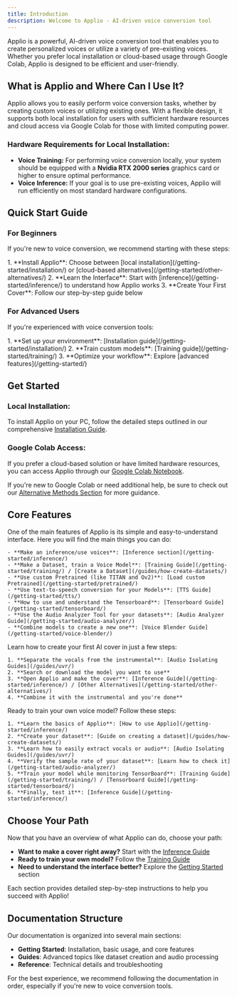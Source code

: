 ```yaml
---
title: Introduction
description: Welcome to Applio - AI-driven voice conversion tool
---
```



Applio is a powerful, AI-driven voice conversion tool that enables you to create personalized voices or utilize a variety of pre-existing voices. Whether you prefer local installation or cloud-based usage through Google Colab, Applio is designed to be efficient and user-friendly.

## What is Applio and Where Can I Use It?

Applio allows you to easily perform voice conversion tasks, whether by creating custom voices or utilizing existing ones. With a flexible design, it supports both local installation for users with sufficient hardware resources and cloud access via Google Colab for those with limited computing power.

### Hardware Requirements for Local Installation:

- **Voice Training:** For performing voice conversion locally, your system should be equipped with a **Nvidia RTX 2000 series** graphics card or higher to ensure optimal performance.
- **Voice Inference:** If your goal is to use pre-existing voices, Applio will run efficiently on most standard hardware configurations.

## Quick Start Guide

### For Beginners
If you're new to voice conversion, we recommend starting with these steps:

<Steps>
1. **Install Applio**: Choose between [local installation](/getting-started/installation/) or [cloud-based alternatives](/getting-started/other-alternatives/)
2. **Learn the Interface**: Start with [inference](/getting-started/inference/) to understand how Applio works
3. **Create Your First Cover**: Follow our step-by-step guide below
</Steps>

### For Advanced Users
If you're experienced with voice conversion tools:

<Steps>
1. **Set up your environment**: [Installation guide](/getting-started/installation/)
2. **Train custom models**: [Training guide](/getting-started/training/)
3. **Optimize your workflow**: Explore [advanced features](/getting-started/)
</Steps>

## Get Started

### Local Installation:

To install Applio on your PC, follow the detailed steps outlined in our comprehensive [Installation Guide](/getting-started/installation/).

### Google Colab Access:

If you prefer a cloud-based solution or have limited hardware resources, you can access Applio through our [Google Colab Notebook](https://colab.research.google.com/github/iahispano/applio/blob/master/assets/Applio.ipynb). 

If you're new to Google Colab or need additional help, be sure to check out our [Alternative Methods Section](/getting-started/other-alternatives/) for more guidance.

## Core Features

  <Card title="Explore the Interface" icon="rocket">
    One of the main features of Applio is its simple and easy-to-understand interface. Here you will find the main things you can do:

    - **Make an inference/use voices**: [Inference section](/getting-started/inference/)
    - **Make a Dataset, train a Voice Model**: [Training Guide](/getting-started/training/) / [Create a Dataset](/guides/how-create-datasets/)
    - **Use custom Pretrained (like TITAN and Ov2)**: [Load custom Pretrained](/getting-started/pretrained/)
    - **Use text-to-speech conversion for your Models**: [TTS Guide](/getting-started/tts/)
    - **How to use and understand the Tensorboard**: [Tensorboard Guide](/getting-started/tensorboard/)
    - **Use the Audio Analyzer Tool for your datasets**: [Audio Analyzer Guide](/getting-started/audio-analyzer/)
    - **Combine models to create a new one**: [Voice Blender Guide](/getting-started/voice-blender/)
  </Card>

  <Card title="Make AI Cover" icon="star">
    Learn how to create your first AI cover in just a few steps:

    1. **Separate the vocals from the instrumental**: [Audio Isolating Guides](/guides/uvr/)
    2. **Search or download the model you want to use**
    3. **Open Applio and make the cover**: [Inference Guide](/getting-started/inference/) / [Other Alternatives](/getting-started/other-alternatives/)
    4. **Combine it with the instrumental and you're done**
  </Card>

  <Card title="Make Your First Model" icon="puzzle">
    Ready to train your own voice model? Follow these steps:

    1. **Learn the basics of Applio**: [How to use Applio](/getting-started/inference/)
    2. **Create your dataset**: [Guide on creating a dataset](/guides/how-create-datasets/)
    3. **Learn how to easily extract vocals or audio**: [Audio Isolating Guides](/guides/uvr/)
    4. **Verify the sample rate of your dataset**: [Learn how to check it](/getting-started/audio-analyzer/)
    5. **Train your model while monitoring TensorBoard**: [Training Guide](/getting-started/training/) / [Tensorboard Guide](/getting-started/tensorboard/)
    6. **Finally, test it**: [Inference Guide](/getting-started/inference/)
  </Card>

## Choose Your Path

Now that you have an overview of what Applio can do, choose your path:

- **Want to make a cover right away?** Start with the [Inference Guide](/getting-started/inference/)
- **Ready to train your own model?** Follow the [Training Guide](/getting-started/training/)
- **Need to understand the interface better?** Explore the [Getting Started](/getting-started/) section

Each section provides detailed step-by-step instructions to help you succeed with Applio!

## Documentation Structure

Our documentation is organized into several main sections:

- **Getting Started**: Installation, basic usage, and core features
- **Guides**: Advanced topics like dataset creation and audio processing
- **Reference**: Technical details and troubleshooting

For the best experience, we recommend following the documentation in order, especially if you're new to voice conversion tools.
